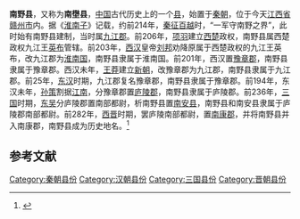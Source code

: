 '''南野县'''，又称为'''南壄县'''，[[中国|中国]]古代历史上的一个[[县|县]]，始置于[[秦朝|秦朝]]，位于今天[[江西省|江西省]][[赣州市|赣州市]]内。据《[[淮南子|淮南子]]》记载，约前214年，[[秦征百越|秦征百越]]时，“一军守南野之界”，此时始有南野县建制，当时属[[九江郡|九江郡]]。前206年，[[项羽|项羽]]建立[[西楚|西楚]]政权，南野县属西楚政权九江王[[英布|英布]]管辖。前203年，[[西汉|西汉]]皇帝[[刘邦|刘邦]]劝降原属于西楚政权的九江王英布，改九江郡为[[淮南国|淮南国]]，南野县隶属于淮南国。前201年，西汉置[[豫章郡|豫章郡]]，南野县隶属于豫章郡。西汉未年，[[王莽|王莽]]建立[[新朝|新朝]]，改豫章郡为九江郡，南野县隶属于九江郡。前25年，[[东汉|东汉]]时期，九江郡复名豫章郡，南野县隶属于豫章郡。前194年，东汉未年，[[孙策|孙策]]割据[[江南|江南]]，分豫章郡置[[庐陵郡|庐陵郡]]，南野县隶属于庐陵郡。前236年，[[三国|三国]]时期，[[孫吳|东吴]]分庐陵郡置南部都尉，析南野县置[[南安县|南安县]]，南野县和南安县隶属于庐陵郡南部都尉。前282年，[[西晋|西晋]]时期，罢庐陵南部都尉，置[[南康郡|南康郡]]，并将南野县并入南康郡，南野县成为历史地名。<ref>{{cite web |title=建置沿革 |url=http://www.ganzhou.gov.cn/c100172/2019-05/07/content_ef9972d8947947a2ae48144fe51994f9.shtml |website=赣州市人民政府网站 |accessdate=2021-02-19 |archive-date=2020-01-21 |archive-url=https://web.archive.org/web/20200121041743/http://www.ganzhou.gov.cn/c100172/2019-05/07/content_ef9972d8947947a2ae48144fe51994f9.shtml |dead-url=no }}</ref>

==参考文献==
{{reflist}}
[[Category:秦朝县份|Category:秦朝县份]]
[[Category:汉朝县份|Category:汉朝县份]]
[[Category:三国县份|Category:三国县份]]
[[Category:晋朝县份|Category:晋朝县份]]
